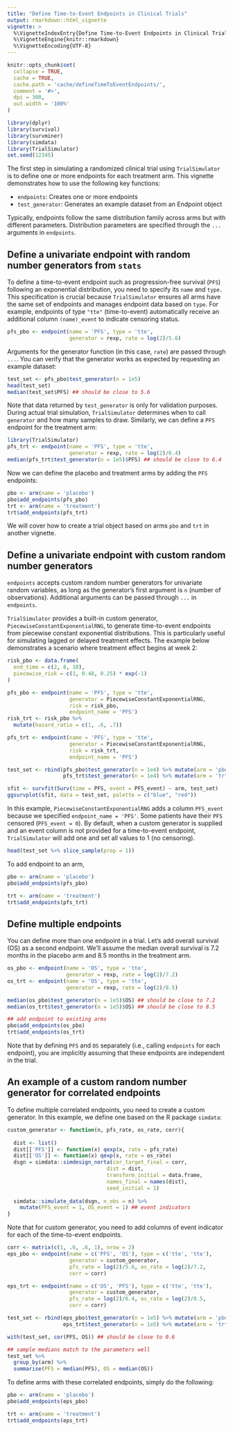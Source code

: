 ```yaml
---
title: "Define Time-to-Event Endpoints in Clinical Trials"
output: rmarkdown::html_vignette
vignette: >
  %\VignetteIndexEntry{Define Time-to-Event Endpoints in Clinical Trials}
  %\VignetteEngine{knitr::rmarkdown}
  %\VignetteEncoding{UTF-8}
---
```


```r
knitr::opts_chunk$set(
  collapse = TRUE,
  cache = TRUE,
  cache.path = 'cache/defineTimeToEventEndpoints/',
  comment = '#>',
  dpi = 300,
  out.width = '100%'
)
```

```r
library(dplyr)
library(survival)
library(survminer)
library(simdata)
library(TrialSimulator)
set.seed(12345)
```

The first step in simulating a randomized clinical trial using `TrialSimulator` is to define one or more endpoints for each treatment arm. This vignette demonstrates how to use the following key functions:

- `endpoints`: Creates one or more endpoints
- `test_generator`: Generates an example dataset from an Endpoint object

Typically, endpoints follow the same distribution family across arms but with different parameters. Distribution parameters are specified through the `...` arguments in `endpoints`.

## Define a univariate endpoint with random number generators from `stats`

To define a time-to-event endpoint such as progression-free survival (`PFS`) following an exponential distribution, you need to specify its `name` and `type.` This specification is crucial because `TrialSimulator` ensures all arms have the same set of endpoints and manages endpoint data based on `type`. For example, endpoints of type `"tte"` (time-to-event) automatically receive an additional column `(name)_event` to indicate censoring status.

```r
pfs_pbo <- endpoint(name = 'PFS', type = 'tte', 
                    generator = rexp, rate = log(2)/5.6)
```

Arguments for the generator function (in this case, `rate`) are passed through `...`. You can verify that the generator works as expected by requesting an example dataset:

```r
test_set <- pfs_pbo$test_generator(n = 1e5)
head(test_set)
median(test_set$PFS) ## should be close to 5.6
```

Note that data returned by `test_generator` is only for validation purposes. During actual trial simulation, `TrialSimulator` determines when to call `generator` and how many samples to draw.
Similarly, we can define a `PFS` endpoint for the treatment arm:

```r
library(TrialSimulator)
pfs_trt <- endpoint(name = 'PFS', type = 'tte', 
                    generator = rexp, rate = log(2)/6.4)
median(pfs_trt$test_generator(n = 1e5)$PFS) ## should be close to 6.4
```

Now we can define the placebo and treatment arms by adding the `PFS` endpoints: 

```r
pbo <- arm(name = 'placebo')
pbo$add_endpoints(pfs_pbo)
trt <- arm(name = 'treatment')
trt$add_endpoints(pfs_trt)
```

We will cover how to create a trial object based on arms `pbo` and `trt` in 
another vignette. 

## Define a univariate endpoint with custom random number generators

`endpoints` accepts custom random number generators for univariate random variables, as long as the generator's first argument is `n` (number of observations). Additional arguments can be passed through `...` in `endpoints`.

`TrialSimulator` provides a built-in custom generator, `PiecewiseConstantExponentialRNG`, to generate time-to-event endpoints from piecewise constant exponential distributions. This is particularly useful for simulating lagged or delayed treatment effects. The example below demonstrates a scenario where treatment effect begins at week 2:

```r
risk_pbo <- data.frame(
  end_time = c(2, 8, 10), 
  piecewise_risk = c(1, 0.48, 0.25) * exp(-1)
)

pfs_pbo <- endpoint(name = 'PFS', type = 'tte', 
                    generator = PiecewiseConstantExponentialRNG, 
                    risk = risk_pbo, 
                    endpoint_name = 'PFS')
risk_trt <- risk_pbo %>% 
  mutate(hazard_ratio = c(1, .6, .7))

pfs_trt <- endpoint(name = 'PFS', type = 'tte', 
                    generator = PiecewiseConstantExponentialRNG, 
                    risk = risk_trt, 
                    endpoint_name = 'PFS')

test_set <- rbind(pfs_pbo$test_generator(n = 1e4) %>% mutate(arm = 'pbo'), 
                  pfs_trt$test_generator(n = 1e4) %>% mutate(arm = 'trt'))

sfit <- survfit(Surv(time = PFS, event = PFS_event) ~ arm, test_set)
ggsurvplot(sfit, data = test_set, palette = c("blue", "red"))
```

In this example, `PiecewiseConstantExponentialRNG` adds a column `PFS_event` because we specified `endpoint_name = 'PFS'`. Some patients have their `PFS` censored (`PFS_event = 0`). By default, when a custom generator is supplied and an event column is not provided for a time-to-event endpoint, `TrialSimulator` will add one and set all values to 1 (no censoring).

```r
head(test_set %>% slice_sample(prop = 1))
```

To add endpoint to an arm, 
```r
pbo <- arm(name = 'placebo')
pbo$add_endpoints(pfs_pbo)

trt <- arm(name = 'treatment')
trt$add_endpoints(pfs_trt)
```

## Define multiple endpoints

You can define more than one endpoint in a trial. Let's add overall survival (OS) as a second endpoint. We'll assume the median overall survival is 7.2 months in the placebo arm and 8.5 months in the treatment arm. 

```r
os_pbo <- endpoint(name = 'OS', type = 'tte', 
                   generator = rexp, rate = log(2)/7.2)
os_trt <- endpoint(name = 'OS', type = 'tte', 
                   generator = rexp, rate = log(2)/8.5)

median(os_pbo$test_generator(n = 1e5)$OS) ## should be close to 7.2
median(os_trt$test_generator(n = 1e5)$OS) ## should be close to 8.5

## add endpoint to existing arms
pbo$add_endpoints(os_pbo)
trt$add_endpoints(os_trt)
```

Note that by defining `PFS` and `OS` separately (i.e., calling `endpoints` for each endpoint), you are implicitly assuming that these endpoints are independent in the trial.

## An example of a custom random number generator for correlated endpoints

To define multiple correlated endpoints, you need to create a custom generator. In this example, we define one based on the R package `simdata`:

```r
custom_generator <- function(n, pfs_rate, os_rate, corr){
  
  dist <- list()
  dist[['PFS']] <- function(x) qexp(x, rate = pfs_rate)
  dist[['OS']] <- function(x) qexp(x, rate = os_rate)
  dsgn = simdata::simdesign_norta(cor_target_final = corr, 
                                dist = dist, 
                                transform_initial = data.frame,
                                names_final = names(dist), 
                                seed_initial = 1)
  
  simdata::simulate_data(dsgn, n_obs = n) %>% 
    mutate(PFS_event = 1, OS_event = 1) ## event indicators
}
```

Note that for custom generator, you need to add columns of event indicator for each of the time-to-event endpoints. 

```r
corr <- matrix(c(1, .6, .6, 1), nrow = 2)
eps_pbo <- endpoint(name = c('PFS', 'OS'), type = c('tte', 'tte'), 
                    generator = custom_generator, 
                    pfs_rate = log(2)/5.6, os_rate = log(2)/7.2, 
                    corr = corr)

eps_trt <- endpoint(name = c('OS', 'PFS'), type = c('tte', 'tte'), 
                    generator = custom_generator, 
                    pfs_rate = log(2)/6.4, os_rate = log(2)/8.5, 
                    corr = corr)

test_set <- rbind(eps_pbo$test_generator(n = 1e5) %>% mutate(arm = 'pbo'), 
                  eps_trt$test_generator(n = 1e5) %>% mutate(arm = 'trt'))

with(test_set, cor(PFS, OS)) ## should be close to 0.6

## sample medians match to the parameters well
test_set %>% 
  group_by(arm) %>% 
  summarise(PFS = median(PFS), OS = median(OS))

```

To define arms with these correlated endpoints, simply do the following:

```r
pbo <- arm(name = 'placebo')
pbo$add_endpoints(eps_pbo)

trt <- arm(name = 'treatment')
trt$add_endpoints(eps_trt)
```



